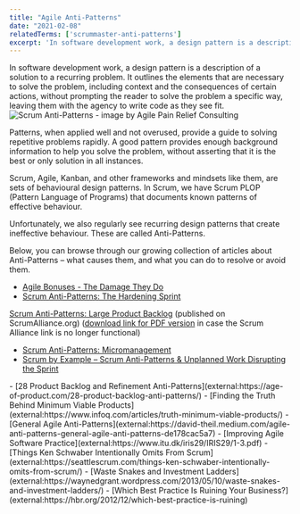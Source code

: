 ```yaml
---
title: "Agile Anti-Patterns"
date: "2021-02-08"
relatedTerms: ['scrummaster-anti-patterns']
excerpt: 'In software development work, a design pattern is a description of a solution to a'
---
```


In software development work, a design pattern is a description of a solution to a recurring problem. It outlines the elements that are necessary to solve the problem, including context and the consequences of certain actions, without prompting the reader to solve the problem a specific way, leaving them with the agency to write code as they see fit.![Scrum Anti-Patterns - image by Agile Pain Relief Consulting](src/content/glossary/anti-patterns/images/APR_Blog-Illustrations_June2019_Anti-Patterns_v5-300x178.jpg)

Patterns, when applied well and not overused, provide a guide to solving repetitive problems rapidly. A good pattern provides enough background information to help you solve the problem, without asserting that it is the best or only solution in all instances.

Scrum, Agile, Kanban, and other frameworks and mindsets like them, are sets of behavioural design patterns. In Scrum, we have Scrum PLOP (Pattern Language of Programs) that documents known patterns of effective behaviour.

Unfortunately, we also regularly see recurring design patterns that create ineffective behaviour. These are called Anti-Patterns.

Below, you can browse through our growing collection of articles about Anti-Patterns – what causes them, and what you can do to resolve or avoid them.
<LinkList heading = "Agile Pain Relief Blog Entries">
- [Agile Bonuses - The Damage They Do](/blog/agile-bonuses-the-damage-they-do)
- [Scrum Anti-Patterns: The Hardening Sprint](/blog/antipattern-hardening-sprint)

[Scrum Anti-Patterns: Large Product Backlog](external:https://resources.scrumalliance.org/Article/scrum-anti-patterns-large-product-backlog) (published on ScrumAlliance.org) ([download link for PDF version](external:https://www.dropbox.com/s/hnn9qte2efneyb8/Scrum%20AntiPatterns%20Large%20Product%20Backlog.pdf?dl=0) in case the Scrum Alliance link is no longer functional)
- [Scrum Anti-Patterns: Micromanagement](/blog/scrum-anti-patterns-micromanagement)
- [Scrum by Example – Scrum Anti-Patterns & Unplanned Work Disrupting the Sprint](/blog/scrum-by-example-scrum-anti-patterns-unplanned-work-disrupting-the-sprint)
</LinkList>

<HighlightBox heading="Resource Links" variant="resourceLinks">
- [28 Product Backlog and Refinement Anti-Patterns](external:https://age-of-product.com/28-product-backlog-anti-patterns/)
- [Finding the Truth Behind Minimum Viable Products](external:https://www.infoq.com/articles/truth-minimum-viable-products/)
- [General Agile Anti-Patterns](external:https://david-theil.medium.com/agile-anti-patterns-general-agile-anti-patterns-de178cac5a7)
- [Improving Agile Software Practice](external:https://www.itu.dk/iris29/IRIS29/1-3.pdf)
- [Things Ken Schwaber Intentionally Omits From Scrum](external:https://seattlescrum.com/things-ken-schwaber-intentionally-omits-from-scrum/)
- [Waste Snakes and Investment Ladders](external:https://waynedgrant.wordpress.com/2013/05/10/waste-snakes-and-investment-ladders/)
- [Which Best Practice Is Ruining Your Business?](external:https://hbr.org/2012/12/which-best-practice-is-ruining)
</HighlightBox>

